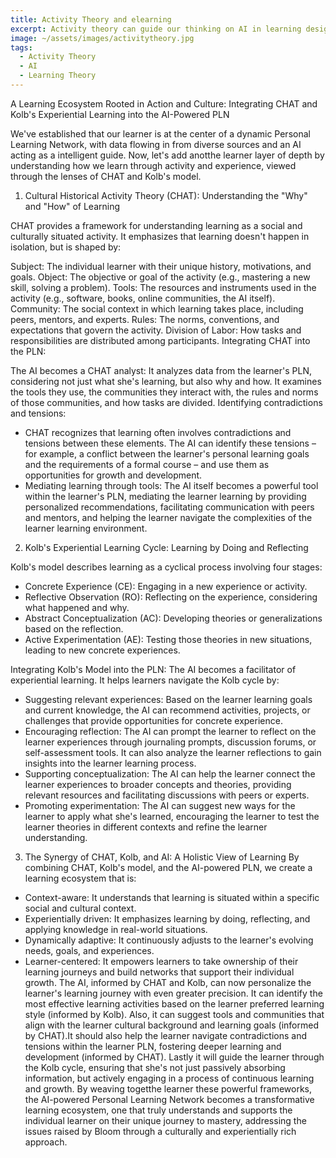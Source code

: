 ```yaml
---
title: Activity Theory and elearning
excerpt: Activity theory can guide our thinking on AI in learning design
image: ~/assets/images/activitytheory.jpg
tags:
  - Activity Theory
  - AI
  - Learning Theory
---
```


A Learning Ecosystem Rooted in Action and Culture: Integrating CHAT and Kolb's Experiential Learning into the AI-Powered PLN

We've established that our learner is at the center of a dynamic Personal Learning Network, with data flowing in from diverse sources and an AI acting as a intelligent guide. Now, let's add anotthe learner layer of depth by understanding how we learn through activity and experience, viewed through the lenses of CHAT and Kolb's model.

1. Cultural Historical Activity Theory (CHAT): Understanding the "Why" and "How" of Learning

CHAT provides a framework for understanding learning as a social and culturally situated activity. It emphasizes that learning doesn't happen in isolation, but is shaped by:

Subject: The individual learner  with their unique history, motivations, and goals.
Object: The objective or goal of the activity (e.g., mastering a new skill, solving a problem).
Tools: The resources and instruments used in the activity (e.g., software, books, online communities, the AI itself).
Community: The social context in which learning takes place, including peers, mentors, and experts.
Rules: The norms, conventions, and expectations that govern the activity.
Division of Labor: How tasks and responsibilities are distributed among participants.
Integrating CHAT into the PLN:

The AI becomes a CHAT analyst:  It analyzes data from the learner's PLN, considering not just what she's learning, but also why and how. It examines the tools they use, the communities they interact with, the rules and norms of those communities, and how tasks are divided.
Identifying contradictions and tensions: 
- CHAT recognizes that learning often involves contradictions and tensions between these elements. The AI can identify these tensions – for example, a conflict between the learner's personal learning goals and the requirements of a formal course – and use them as opportunities for growth and development.
- Mediating learning through tools: The AI itself becomes a powerful tool within the learner's PLN, mediating the learner learning by providing personalized recommendations, facilitating communication with peers and mentors, and helping the learner navigate the complexities of the learner learning environment.

2. Kolb's Experiential Learning Cycle: Learning by Doing and Reflecting

Kolb's model describes learning as a cyclical process involving four stages:
- Concrete Experience (CE): Engaging in a new experience or activity.
- Reflective Observation (RO): Reflecting on the experience, considering what happened and why.
- Abstract Conceptualization (AC): Developing theories or generalizations based on the reflection.
- Active Experimentation (AE): Testing those theories in new situations, leading to new concrete experiences.

Integrating Kolb's Model into the PLN:
The AI becomes a facilitator of experiential learning. It helps learners navigate the Kolb cycle by:
- Suggesting relevant experiences: Based on the learner learning goals and current knowledge, the AI can recommend activities, projects, or challenges that provide opportunities for concrete experience.
- Encouraging reflection: The AI can prompt the learner to reflect on the learner experiences through journaling prompts, discussion forums, or self-assessment tools. It can also analyze the learner reflections to gain insights into the learner learning process.
- Supporting conceptualization: The AI can help the learner connect the learner experiences to broader concepts and theories, providing relevant resources and facilitating discussions with peers or experts.
- Promoting experimentation: The AI can suggest new ways for the learner to apply what she's learned, encouraging the learner to test the learner theories in different contexts and refine the learner understanding.
3. The Synergy of CHAT, Kolb, and AI: A Holistic View of Learning
By combining CHAT, Kolb's model, and the AI-powered PLN, we create a learning ecosystem that is:
- Context-aware:  It understands that learning is situated within a specific social and cultural context.
- Experientially driven: It emphasizes learning by doing, reflecting, and applying knowledge in real-world situations.
- Dynamically adaptive: It continuously adjusts to the learner's evolving needs, goals, and experiences.
- Learner-centered: It empowers learners to take ownership of their learning journeys and build networks that support their individual growth.
The AI, informed by CHAT and Kolb, can now personalize the learner's learning journey with even greater precision. It can identify the most effective learning activities based on the learner preferred learning style (informed by Kolb). Also, it can suggest tools and communities that align with the learner cultural background and learning goals (informed by CHAT).It should also help the learner navigate contradictions and tensions within the learner PLN, fostering deeper learning and development (informed by CHAT). Lastly it will guide the learner through the Kolb cycle, ensuring that she's not just passively absorbing information, but actively engaging in a process of continuous learning and growth.
By weaving togetthe learner these powerful frameworks, the AI-powered Personal Learning Network becomes a transformative learning ecosystem, one that truly understands and supports the individual learner on their unique journey to mastery, addressing the issues raised by Bloom through a culturally and experientially rich approach.